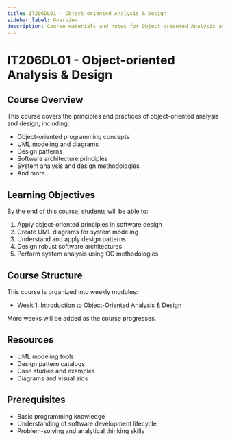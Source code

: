 ```yaml
---
title: IT206DL01 - Object-oriented Analysis & Design
sidebar_label: Overview
description: Course materials and notes for Object-oriented Analysis and Design
---
```


# IT206DL01 - Object-oriented Analysis & Design

## Course Overview

This course covers the principles and practices of object-oriented analysis and design, including:

- Object-oriented programming concepts
- UML modeling and diagrams
- Design patterns
- Software architecture principles
- System analysis and design methodologies
- And more...

## Learning Objectives

By the end of this course, students will be able to:

1. Apply object-oriented principles in software design
2. Create UML diagrams for system modeling
3. Understand and apply design patterns
4. Design robust software architectures
5. Perform system analysis using OO methodologies

## Course Structure

This course is organized into weekly modules:

- [Week 1: Introduction to Object-Oriented Analysis & Design](./week1-intro-to-OOAD)

More weeks will be added as the course progresses.

## Resources

- UML modeling tools
- Design pattern catalogs
- Case studies and examples
- Diagrams and visual aids

## Prerequisites

- Basic programming knowledge
- Understanding of software development lifecycle
- Problem-solving and analytical thinking skills
